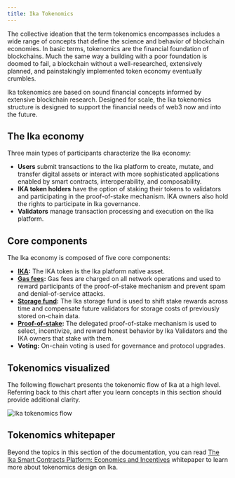```yaml
---
title: Ika Tokenomics
---
```


The collective ideation that the term tokenomics encompasses includes a wide range of concepts that define the science and behavior of blockchain economies. In basic terms, tokenomics are the financial foundation of blockchains. Much the same way a building with a poor foundation is doomed to fail, a blockchain without a well-researched, extensively planned, and painstakingly implemented token economy eventually crumbles.

Ika tokenomics are based on sound financial concepts informed by extensive blockchain research. Designed for scale, the Ika tokenomics structure is designed to support the financial needs of web3 now and into the future. 

## The Ika economy

Three main types of participants characterize the Ika economy:

- **Users** submit transactions to the Ika platform to create, mutate, and transfer digital assets or interact with more sophisticated applications enabled by smart contracts, interoperability, and composability.
- **IKA token holders** have the option of staking their tokens to validators and participating in the proof-of-stake mechanism. IKA owners also hold the rights to participate in Ika governance.
- **Validators** manage transaction processing and execution on the Ika platform.


## Core components

The Ika economy is composed of five core components:

- **[IKA](./tokenomics/ika-coin.mdx):** The IKA token is the Ika platform native asset.
- **[Gas fees](./tokenomics/gas-in-ika.mdx):** Gas fees are charged on all network operations and used to reward participants of the proof-of-stake mechanism and prevent spam and denial-of-service attacks.
- **[Storage fund](./tokenomics/storage-fund.mdx):** The Ika storage fund is used to shift stake rewards across time and compensate future validators for storage costs of previously stored on-chain data.
- **[Proof-of-stake](./tokenomics/proof-of-stake.mdx):** The delegated proof-of-stake mechanism is used to select, incentivize, and reward honest behavior by Ika Validators and the IKA owners that stake with them.
- **Voting:** On-chain voting is used for governance and protocol upgrades.


## Tokenomics visualized

The following flowchart presents the tokenomic flow of Ika at a high level. Referring back to this chart after you learn concepts in this section should provide additional clarity. 

![Ika tokenomics flow](./images/ika-tokenomics-flow.png "Flowchart showing the tokenomics structure.")

## Tokenomics whitepaper

Beyond the topics in this section of the documentation, you can read [The Ika Smart Contracts Platform: Economics and Incentives](/paper/tokenomics.pdf) whitepaper to learn more about tokenomics design on Ika.
